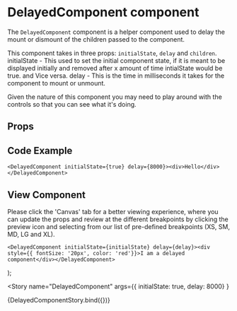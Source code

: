 

<Meta
  title="Components/Misc/DelayedComponent"
  component={DelayedComponent}
/>

# DelayedComponent component
The `DelayedComponent` component is a helper component used to delay the mount or dismount of the children passed to the component.

This component takes in three props: `initialState`, `delay` and `children`.
initialState - This used to set the initial component state, if it is meant to be displayed initially and removed after x amount of time intialState would be true. and Vice versa.
delay - This is the time in milliseconds it takes for the component to mount or unmount.

Given the nature of this component you may need to play around with the controls so that you can see what it's doing.



## Props
<Props of={DelayedComponent} />

## Code Example
`<DelayedComponent initialState={true} delay={8000}><div>Hello</div></DelayedComponent>`

## View Component
Please click the 'Canvas' tab for a better viewing experience, where you can update the props and review at the different breakpoints by clicking the preview icon and selecting from our list of pre-defined breakpoints (XS, SM, MD, LG and XL).

    <DelayedComponent initialState={initialState} delay={delay}><div style={{ fontSize: '20px', color: 'red'}}>I am a delayed component</div></DelayedComponent>
);

<Story name="DelayedComponent"
  args={{ initialState: true, delay: 8000} }
>
  {DelayedComponentStory.bind({})}
</Story>
